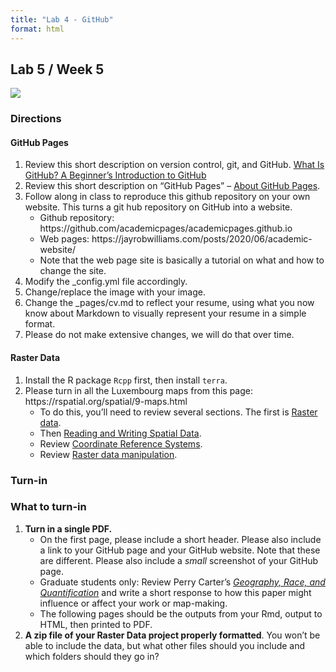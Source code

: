 ```yaml
---
title: "Lab 4 - GitHub"
format: html
---
```


## Lab 5 / Week 5

![](images/exploregithub.jpg){fig-alt="GitHub promotional image"}

### Directions

#### GitHub Pages

1.  Review this short description on version control, git, and GitHub. [What Is GitHub? A Beginner's Introduction to GitHub](https://kinsta.com/knowledgebase/what-is-github/)
2.  Review this short description on "GitHub Pages" -- [About GitHub Pages](https://docs.github.com/en/pages/getting-started-with-github-pages/about-github-pages).
3.  Follow along in class to reproduce this github repository on your own website. This turns a git hub repository on GitHub into a website.
    -   Github repository: https://github.com/academicpages/academicpages.github.io
    -   Web pages: https://jayrobwilliams.com/posts/2020/06/academic-website/
    -   Note that the web page site is basically a tutorial on what and how to change the site.
4.  Modify the \_config.yml file accordingly.
5.  Change/replace the image with your image.
6.  Change the \_pages/cv.md to reflect your resume, using what you now know about Markdown to visually represent your resume in a simple format.
7.  Please do not make extensive changes, we will do that over time.

#### Raster Data

1.  Install the R package `Rcpp` first, then install `terra`.
2.  Please turn in all the Luxembourg maps from this page: https://rspatial.org/spatial/9-maps.html
    -   To do this, you'll need to review several sections. The first is [Raster data](https://rspatial.org/spatial/4-rasterdata.html).
    -   Then [Reading and Writing Spatial Data](https://rspatial.org/spatial/5-files.html).
    -   Review [Coordinate Reference Systems](https://rspatial.org/spatial/6-crs.html).
    -   Review [Raster data manipulation](https://rspatial.org/spatial/8-rastermanip.html).

### Turn-in

::: {.alert .alert-info}
### What to turn-in

1.  **Turn in a single PDF.**
    -   On the first page, please include a short header. Please also include a link to your GitHub page and your GitHub website. Note that these are different. Please also include a *small* screenshot of your GitHub page.
    -   Graduate students only: Review Perry Carter's [*Geography, Race, and Quantification*](https://www.tandfonline.com/doi/full/10.1080/00330120903143466) and write a short response to how this paper might influence or affect your work or map-making.
    -   The following pages should be the outputs from your Rmd, output to HTML, then printed to PDF.
2.  **A zip file of your Raster Data project properly formatted**. You won't be able to include the data, but what other files should you include and which folders should they go in?
:::
